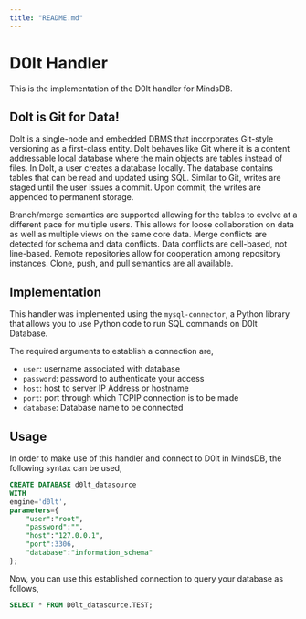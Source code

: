 ```yaml
---
title: "README.md"
---
```


# D0lt Handler

This is the implementation of the  D0lt handler for MindsDB.

##  Dolt is Git for Data!
Dolt is a single-node and embedded DBMS that incorporates Git-style versioning as a first-class entity. Dolt behaves like Git where it is a content addressable local database where the main objects are tables instead of files. In Dolt, a user creates a database locally. The database contains tables that can be read and updated using SQL. Similar to Git, writes are staged until the user issues a commit. Upon commit, the writes are appended to permanent storage.

Branch/merge semantics are supported allowing for the tables to evolve at a different pace for multiple users. This allows for loose collaboration on data as well as multiple views on the same core data. Merge conflicts are detected for schema and data conflicts. Data conflicts are cell-based, not line-based. Remote repositories allow for cooperation among repository instances. Clone, push, and pull semantics are all available.

## Implementation
This handler was implemented using the `mysql-connector`, a Python library that allows you to use Python code to run SQL commands on D0lt Database.

The required arguments to establish a connection are,
* `user`: username associated with database
* `password`: password to authenticate your access
* `host`: host to server IP Address or hostname
* `port`: port through which TCPIP connection is to be made
* `database`: Database name to be connected


## Usage
In order to make use of this handler and connect to D0lt in MindsDB, the following syntax can be used,
~~~~sql
CREATE DATABASE d0lt_datasource
WITH
engine='d0lt',
parameters={
    "user":"root",
    "password":"",
    "host":"127.0.0.1",
    "port":3306,
    "database":"information_schema"
};
~~~~

Now, you can use this established connection to query your database as follows,
~~~~sql
SELECT * FROM D0lt_datasource.TEST;
~~~~
